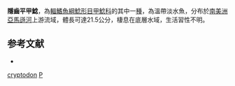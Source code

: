 {{Speciesbox
| taxon = Planiloricaria cryptodon
| binomial_authority = [[Isbrücker|Isbrücker]], 1971
| status = NE
| status_system = IUCN3.1
| synonyms = *''Pseudohemiodon cryptodon'', Isbrücker, 1971
}}

'''隱齒平甲鯰'''，為[[輻鰭魚綱|輻鰭魚綱]][[鯰形目|鯰形目]][[甲鯰科|甲鯰科]]的其中一[[種|種]]，為溫帶淡水魚，分布於[[南美洲|南美洲]][[亞馬遜河|亞馬遜河]]上游流域，體長可達21.5公分，棲息在底層水域，生活習性不明。

== 参考文献 ==
*{{FishBase_species|genus=Planiloricaria|species=cryptodon|year=2014|month=11}}

{{taxonbar}}
[[Category:平甲鯰屬|cryptodon]]
[[Category:1971年描述的鱼类|P]]